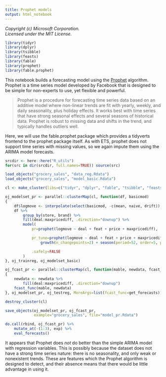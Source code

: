 ```yaml
---
title: Prophet models
output: html_notebook
---
```


_Copyright (c) Microsoft Corporation._<br/>
_Licensed under the MIT License._ 

```r
library(tidyr)
library(dplyr)
library(tsibble)
library(feasts)
library(fable)
library(prophet)
library(fable.prophet)
```

This notebook builds a forecasting model using the [Prophet](https://facebook.github.io/prophet/) algorithm. Prophet is a time series model developed by Facebook that is designed to be simple for non-experts to use, yet flexible and powerful.

> Prophet is a procedure for forecasting time series data based on an additive model where non-linear trends are fit with yearly, weekly, and daily seasonality, plus holiday effects. It works best with time series that have strong seasonal effects and several seasons of historical data. Prophet is robust to missing data and shifts in the trend, and typically handles outliers well.

Here, we will use the fable.prophet package which provides a tidyverts frontend to the prophet package itself. As with ETS, prophet does not support time series with missing values, so we again impute them using the ARIMA model forecasts.

```r
srcdir <- here::here("R_utils")
for(src in dir(srcdir, full.names=TRUE)) source(src)

load_objects("grocery_sales", "data_reg.Rdata")
load_objects("grocery_sales", "model_basic.Rdata")

cl <- make_cluster(libs=c("tidyr", "dplyr", "fable", "tsibble", "feasts", "prophet", "fable.prophet"))

oj_modelset_pr <- parallel::clusterMap(cl, function(df, basicmod)
{
    df$logmove <- interpolate(select(basicmod, -c(mean, naive, drift)), df)$logmove
    df %>%
        group_by(store, brand) %>%
        fill(deal:maxpricediff, .direction="downup") %>%
        model(
            pr=prophet(logmove ~ deal + feat + price + maxpricediff),

            pr_tune=prophet(logmove ~ deal + feat + price + maxpricediff +
                growth(n_changepoints=2) + season(period=52, order=5, prior_scale=2)),

            .safely=FALSE
        )
}, oj_trainreg, oj_modelset_basic)

oj_fcast_pr <- parallel::clusterMap(cl, function(mable, newdata, fcast_func)
{
    newdata <- newdata %>%
        fill(deal:maxpricediff, .direction="downup")
    fcast_func(mable, newdata)
}, oj_modelset_pr, oj_testreg, MoreArgs=list(fcast_func=get_forecasts))

destroy_cluster(cl)

save_objects(oj_modelset_pr, oj_fcast_pr,
             example="grocery_sales", file="model_pr.Rdata")

do.call(rbind, oj_fcast_pr) %>%
    mutate_at(-(1:3), exp) %>%
    eval_forecasts()
```

It appears that Prophet does _not_ do better than the simple ARIMA model with regression variables. This is possibly because the dataset does not have a strong time series nature: there is no seasonality, and only weak or nonexistent trends. These are features which the Prophet algorithm is designed to detect, and their absence means that there would be little advantage in using it.
